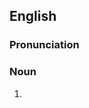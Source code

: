 ==English==

===Pronunciation===
{{rfp|lang=en}}

===Noun===
{{en-noun|?}}

# {{alternative form of|parablepsy|lang=en}}